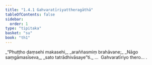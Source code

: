```yaml
---
title: "1.4.1 Gahvaratīriyattheragāthā"
tableOfContents: false
sidebar:
  order: 1
type: "tipitaka"
basket: "su"
book: "th1"
---
```



<DynamicBreadcrumb />

<Division number="31" book="th1" bookNo="19" page="227">

<Paragraph number="72" type="verses" book="th1">
_“Phuṭṭho ḍaṃsehi makasehi,_  
_araññasmiṃ brahāvane;_  
_Nāgo saṃgāmasīseva,_  
_sato tatrādhivāsaye”ti._  


</Paragraph>
</Division>

<Paragraph number="73" type="center" book="th1">
…  Gahvaratīriyo thero… .
</Paragraph>
